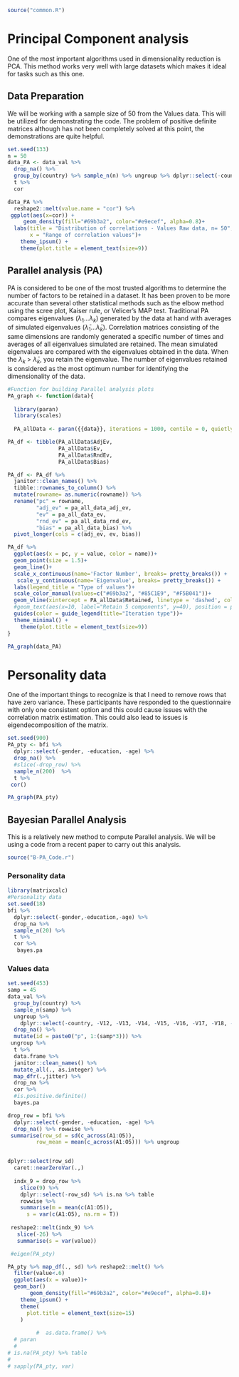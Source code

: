 ```r
source("common.R") 
```


# Principal Component analysis {#pca}
One of the most important algorithms used in dimensionality reduction is PCA. This method works very well with large datasets which makes it ideal for tasks such as this one. 

## Data Preparation 

We will be working with a sample size of 50 from the Values data. This will be utilized for demonstrating the code. The problem of positive definite matrices although has not been completely solved at this point, the demonstrations are quite helpful. 
```r
set.seed(133)
n = 50
data_PA <- data_val %>%
  drop_na() %>% 
  group_by(country) %>% sample_n(n) %>% ungroup %>% dplyr::select(-country) %>% 
  t %>% 
  cor

data_PA %>% 
  reshape2::melt(value.name = "cor") %>% 
 ggplot(aes(x=cor)) +
     geom_density(fill="#69b3a2", color="#e9ecef", alpha=0.8)+
  labs(title = "Distribution of correlations - Values Raw data, n= 50",
       x = "Range of correlation values")+
    theme_ipsum() +
    theme(plot.title = element_text(size=9))
```

## Parallel analysis (PA)
PA is considered to be one of the most trusted algorithms to determine the number of factors to be retained in a dataset. It has been proven to be more accurate than several other statistical methods such as the elbow method using the scree plot, Kaiser rule, or Velicer's MAP test. Traditional PA compares eigenvalues ($\lambda_1$...$\lambda_k$) generated by the data at hand with averages of simulated eigenvalues ($\bar{\lambda}_1$...$\bar{\lambda}_k$). Correlation matrices consisting of the same dimensions are randomly generated a specific number of times and averages of all eigenvalues simulated are retained. The mean simulated eigenvalues are compared with the eigenvalues obtained in the data. When the $\lambda_k$ > $\bar{\lambda}_k$, you retain the eigenvalue. The number of eigenvalues retained is considered as the most optimum number for identifying the dimensionality of the data. 

```r
#Function for building Parallel analysis plots
PA_graph <- function(data){
  
  library(paran)
  library(scales)
  
  PA_allData <- paran({{data}}, iterations = 1000, centile = 0, quietly = TRUE, status = TRUE, all = TRUE, cfa = TRUE, graph = FALSE)

PA_df <- tibble(PA_allData$AdjEv,
                PA_allData$Ev,
                PA_allData$RndEv,
                PA_allData$Bias)

PA_df <- PA_df %>% 
  janitor::clean_names() %>% 
  tibble::rownames_to_column() %>% 
  mutate(rowname= as.numeric(rowname)) %>% 
  rename("pc" = rowname, 
         "adj_ev" = pa_all_data_adj_ev,
         "ev" = pa_all_data_ev, 
         "rnd_ev" = pa_all_data_rnd_ev,    
         "bias" = pa_all_data_bias) %>% 
  pivot_longer(cols = c(adj_ev, ev, bias)) 

PA_df %>% 
  ggplot(aes(x = pc, y = value, color = name))+
  geom_point(size = 1.5)+
  geom_line()+
  scale_x_continuous(name='Factor Number', breaks= pretty_breaks()) +
   scale_y_continuous(name='Eigenvalue', breaks= pretty_breaks()) +
  labs(legend_title = "Type of values")+
  scale_color_manual(values=c("#69b3a2", "#85C1E9", "#F5B041"))+
  geom_vline(xintercept = PA_allData$Retained, linetype = 'dashed', color = "#566573")+
  #geom_text(aes(x=10, label="Retain 5 components", y=40), position = position_dodge(width=0.9), colour="#566573", angle=90, size=2)+
  guides(color = guide_legend(title="Iteration type"))+
  theme_minimal() +
    theme(plot.title = element_text(size=9))
}
```

```r
PA_graph(data_PA)
```

# Personality data 
One of the important things to recognize is that I need to remove rows that have zero variance. These participants have responded to the questionnaire with only one consistent option and this could cause issues with the correlation matrix estimation. This could also lead to issues is eigendecomposition of the matrix.


```r
set.seed(900)
PA_pty <- bfi %>% 
  dplyr::select(-gender, -education, -age) %>% 
  drop_na() %>% 
  #slice(-drop_row) %>% 
  sample_n(200)  %>%  
  t %>%  
 cor()

PA_graph(PA_pty)

```

## Bayesian Parallel Analysis 

This is a relatively new method to compute Parallel analysis. We will be using a code from a recent paper to carry out this analysis. 
```r
source("B-PA_Code.r") 
```

### Personality data 
```r
library(matrixcalc)
#Personality data 
set.seed(18)
bfi %>% 
  dplyr::select(-gender,-education,-age) %>% 
  drop_na %>% 
  sample_n(20) %>% 
  t %>% 
  cor %>% 
   bayes.pa 

```

### Values data
```r
set.seed(453)
samp = 45
data_val %>% 
  group_by(country) %>%
  sample_n(samp) %>%
  ungroup %>%
    dplyr::select(-country, -V12, -V13, -V14, -V15, -V16, -V17, -V18, -V19, -V20, -V21, -V22) %>% 
  drop_na() %>% 
  mutate(id = paste0("p", 1:(samp*3))) %>% 
 ungroup %>% 
  t %>%
  data.frame %>% 
  janitor::clean_names() %>% 
  mutate_all(., as.integer) %>% 
  map_dfr(.,jitter) %>% 
  drop_na %>% 
  cor %>% 
  #is.positive.definite()
  bayes.pa 
```




```r

drop_row = bfi %>% 
  dplyr::select(-gender, -education, -age) %>% 
  drop_na() %>% rowwise %>% 
 summarise(row_sd = sd(c_across(A1:O5)),
         row_mean = mean(c_across(A1:O5))) %>% ungroup 


dplyr::select(row_sd)
  caret::nearZeroVar(.,)
  
  indx_9 = drop_row %>% 
    slice(9) %>% 
    dplyr::select(-row_sd) %>% is.na %>% table
    rowwise %>% 
    summarise(m = mean(c(A1:O5)),
      s = var(c(A1:O5), na.rm = T))
  
 reshape2::melt(indx_9) %>% 
   slice(-26) %>% 
   summarise(s = var(value))

 #eigen(PA_pty)

PA_pty %>% map_df(., sd) %>% reshape2::melt() %>% 
  filter(value<.6)
  ggplot(aes(x = value))+
  geom_bar()
       geom_density(fill="#69b3a2", color="#e9ecef", alpha=0.8)+
    theme_ipsum() +
    theme(
      plot.title = element_text(size=15)
    )
       
         #  as.data.frame() %>%  
  # paran
  # 
# is.na(PA_pty) %>% table
# 
# sapply(PA_pty, var)
```
